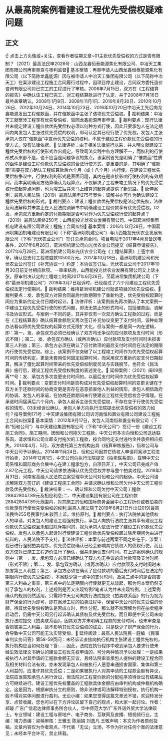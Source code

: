 # 从最高院案例看建设工程优先受偿权疑难问题
## 正文
☝ 点击上方头像或+关注，查看作者往期文章~01主张优先受偿权的方式是否有限制？（2021）最高法民申2026号：山西龙鑫恒泰能源焦化有限公司、中冶天工集团有限公司再审审查与审判监督🔹 基本案情：再审申请人山西龙鑫恒泰能源焦化有限公司（以下简称龙鑫能源）因与被申请人中冶天工集团有限公司（以下简称中冶天工）在案涉建设工程施工合同履行过程中，因项目停止建设，合同双方委托造价咨询有限公司对已完工的工程进行了审核。2008年7月15日，双方在《工程结算的报告》中确认该工程已完工，对工程结算款进行了认定，并于2008年7月16日最终盖章确认。2008年1月8日、2008年11月1日、2010年8月30日、2010年10月26日、2012年10月24日、2014年10月23日、2016年10月20日中冶天工先后向龙鑫能源发出工程催款函，并在催款函中主张了该项优先受偿权。🔹 裁判结果：中冶天工就案涉工程享有优先受偿权，驳回龙鑫能源再审申请。🔹 裁判要点：现行法律并未规定建设工程价款优先受偿权必须以何种方式行使，因此只要承包人在法定期间内向发包人主张过优先受偿的权利，即可认定其已经行使了优先权。发包人主张承包人仅在“催款函”中宣示优先受偿的权利，不属于建设工程价款优先受偿权的行使方式，没有法律依据。🔹 法律评析：由于相关法律施行以来，并未明文就建设工程优先受偿权的行使形式作出规定，导致司法实践中各方理解不一，而权利的行使形式从来都不是，也不应当是问题争议的焦点。该案例首先是明确了“催款函”性质的函件是建设工程价款优先受偿权的合法行使方式，更重要的是，其明确了“催款函”需要在双方确认工程结算款后六个月（或十八个月）内行使。在建设工程优先受偿权争议中，行使权利的形式是表面问题，其内在是直接影响行使权利的有效期间，而本案明确双方结算确认为起算点，不仅解决了工程未竣工情况下的优先受偿权行使起算点问题，也为竣工后并未马上结算的起算点提供了新思路。🔹 延伸案例：最高人民法院（2019）最高法民申275号案件：调解书亦可作为确认建设工程优先受偿权的形式。🔹 裁判要点：建设工程价款优先受偿权是法定优先权，法律及司法解释并未禁止在人民法院调解书中明确建设工程价款享有优先受偿权。02发、承包双方重新约定的付款期限是否可以作为优先受偿权行使的起算点？（2019）最高法民终250号：山西能投光伏农业发展有限公司、中国葛洲坝集团机电建设有限公司建设工程施工合同纠纷🔹 基本案情：2016年12月28日，中国葛洲坝集团机电建设有限公司（下称“葛洲坝机建公司”）与山西能投光伏农业发展有限公司（下称“光伏农业公司”）签订总承包合同。项目电站于2017年4月具备送电条件，2017年6月26日，葛洲坝机建公司向光伏农业公司提交《结算申请报告》，2017年6月28日，葛洲坝机建公司和光伏农业公司在《工程结算表》上签字盖章，确认应支付工程进度款10500万元。2017年10月18日，葛洲坝机建公司和光伏农业公司签订《补充协议一》约定：本协议签订后，光伏农业公司于2017年10月30日前支付相应款项。一审审结后，山西能投光伏农业发展有限公司又上诉主张，原审判决认定的工程竣工时间2017年6月26日，至葛洲坝集团机建公司（下称“葛洲坝机建公司”）2018年3月7日起诉时，已经超过了六个月建设工程优先受偿权法定行使期间。🔹 裁判结果：维持葛洲坝机建公司就该项目的优先受偿权。🔹 裁判要点：发、承包双方对原合同最后付款期限作了重新约定，优先受偿权起算时间应为重新约定支付日期时起计。🔹 法律评析：该案例首先再次确认了本文案例一中建设工程优先受偿行使的形式问题，即法无禁止的形式均可，包括催款函、调解书及协议形式。与案例一不同的是，其并非仅有一次双方确认工程款的过程，而是在《工程结算表》确认结算金额后又再次签订补充协议变更了支付时间。该种处理办法看似将优先受偿权的起算方式无限扩大化，但与案例一都是同一内在逻辑，即：第一，发、承包双方必须已经确认了双方均无争议的应付款项及支付时间（形式不限）；第二，发、承包双方确认（或再次确认）应付款项及支付时间时未损害第三人利益；第三、承包方必须在确认了应付款项的最后支付时间后在法定的期限内行使优先受偿权。综上，该案例不仅突破了以工程竣工时间作为优先受偿权起算时间的传统判定，更是未套用任何固定起算时间，而采用双方重新约定支付日期起算，解决了僵化起算时间带来的优先受偿权制度司法与实践脱节，也符合《民法典》施行后，建设工程优先受偿权制度的表述变化。🔹 延伸案例：（2021）闽09民再**号：发、承包方多次变更支付时间的，以最后支付时间作为优先受偿权起算时间。🔹 裁判要点：变更支付时间是否构成对优先受偿权起算时间的变更关键在于双方关于还款时间的协商变更是否存在恶意损害他人利益的情形，承包人相信政府的协调、发包人的承诺，在协商还款期间未行使建设工程优先受偿权合乎情理。在承诺时间届满后六个月内，承包人起诉主张优先受偿权，不存在怠于行使优先受偿权的情形。03未经诉讼确认，承包人单方向执行法院提出优先受偿权的效力如何？指导案例171号：中天建设集团有限公司诉河南恒和置业有限公司建设工程施工合同纠纷案🔹 基本案情：2012年9月17日，发包人河南恒和置业有限公司（下称“恒和公司”）与中天建设集团有限公司（下称“中天公司”）签订一份《建设工程施工合同》。施工期间，因恒和公司拖欠工程款，中天公司多次向恒和公司送达联系函，请求恒和公司立即支付拖欠的工程款，按合同约定支付违约金并承担相应损失。2014年4月、5月，双方委托第三方机构出具《结算审核报告》，恒和公司与中天公司予以确认。2014年11月24日，恒和公司因其它债权人申请将案涉工程进行拍卖，2014年12月1日，中天公司向执行法院提交《拍卖联系函》，载明中天公司系恒和国际商务会展中心在建工程承包方，自项目开工，中天公司已完成产值2.87亿元工程，中天公司请求依法确认优先受偿权并参与整个拍卖过程。2018年1月31日，河南省高级人民法院立案受理中天公司对恒和公司的起诉。中天公司请求解除双方签订的《建设工程施工合同》并请求确认恒和公司欠付中天公司工程价款及优先受偿权。🔹 裁决结果：一、确认恒和公司欠付中天公司工程款288428047.89元及相应利息;二、中天建设集团有限公司在工程价款288428047.89元范围内，对其施工的恒和国际商务会展中心工程折价或者拍卖的价款享有行使优先受偿权的权利;最高人民法院于2019年6月21日作出(2019)最高法民终255号民事判决:驳回上诉，维持原判。🔹 裁判要点：执行法院依其他债权人的申请，对发包人的建设工程强制执行，承包人向执行法院主张其享有建设工程价款优先受偿权且未超过除斥期间的，视为承包人依法行使了建设工程价款优先受偿权。发包人以承包人起诉时行使建设工程价款优先受偿权超过除斥期间为由进行抗辩的，人民法院不予支持。🔹 法律评析：本案与前述两案不同之处在于，涉案工程已进行强制拍卖程序，优先受偿权确认已经会影响其它债权人的债权行使，而且双方仅对已施工工程造价进行了确认，但并未确认支付时间。在上述案例确认的规则中（第一，发、承包双方必须已经确认了双方均无争议的应付款项及支付时间（形式不限）；第二，发、承包双方确认（或再次确认）应付款项及支付时间时未损害第三人利益；第三、承包方必须在确认了应付款项的最后支付时间后在法定的期限内行使优先受偿权），本案缺少第一点中的支付时间，及第二点中的是否损害第三人利益之审查，第三点中的法定期限内行使就更无从谈起，那为何本案仍然支持了承包人的权利，上述规则是否又出现特例?笔者认为并未出现特例，上述案例确认的规则仍然适用，只需将中天公司向执行法院提交《拍卖联系函》的行为视为财产保全的行为即可，即在案涉工程的拍卖过程中，保留中天公司的优先受偿的份额，待其优先受偿权确认是否成立时，再作分配。那么就不难理解为何在拍卖程序启动后，仍需中天公司另行起诉确认其债权及优先受偿权。而且即便中天公司未向执行法院提交《拍卖联系函》，因其双方并未明确工程款的支付时间，也未审查是否损害第三人利益，故不影响其优先受偿权的成立，只是缺少了财产保全的行为，会导致中天公司可能无法实际受偿。🔹 延伸阅读：最高人民法院民一庭编 《民事审判实务问答》第58-59页问：未经诉讼直接向执行机构主张建设工程优先权的，执行机构应当如何处理？答:……因此，法院在执行程序中收到承包人要求行使未经生效法律文书确认的建设工程优先权申请的，可分两种情况予以处理：一是如果被执行人对其申请的工程款金额无异议，且经法院审查承包人提供的建设工程合同及相关材料合法有效，亦未发现承包人和被执行人恶意串通损害国家、集体和第三人利益的，应准许其优先受偿；二是如果被执行人对其申请的工程款金额有异议，法院应当告知承包人另行诉讼，但法院对工程变价款的分配程序须待诉讼有结果后方可继续进行。建设工程优先权覆盖的工程款具体金额应由审判机构或仲裁机构确定。这是因为，根据审执分立的原则，除非法律或司法解释特别授权，执行机构一般不得对实体问题进行裁判。无讼小编：如果您觉得这篇文章还不错，欢迎转发分享、点赞收藏，您也可以在下方评论区留下自己的观点，和大家一起讨论。作者：郑璇 广东广信君达律师事务所合伙人，华中师范大学/广东外语外贸大学法律硕士。专业领域：建设工程与房地产、电子商务、互联网及直播、短视频行业。主编：靖力责编：梁萌审核：王雅玉 陈丽娟 刘逸凡 王敬声明：本文为作者原创投稿，文章内容仅为作者观点，不代表「无讼」立场，不作为针对任何个案的法律意见；未经本平台许可，禁止转载。